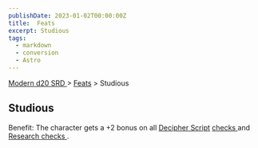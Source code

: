 ```yaml
---
publishDate: 2023-01-02T00:00:00Z
title:  Feats
excerpt: Studious
tags:
  - markdown
  - conversion
  - Astro
---
```


[ Modern d20 SRD ](/#modernD20) > [ Feats](modern-d20-srd-feats-index) > Studious

##  Studious

Benefit: The character gets a +2 bonus on all [ Decipher Script](modern-d20-srd-skills-decipher-script) [ checks ](modern-d20-srd-skills-skill-basics-php#skill-check-index) and [ Research ](modern-d20-srd-skills-research) [ checks ](modern-d20-srd-skills-skill-basics-php#skill-check-index)
.


